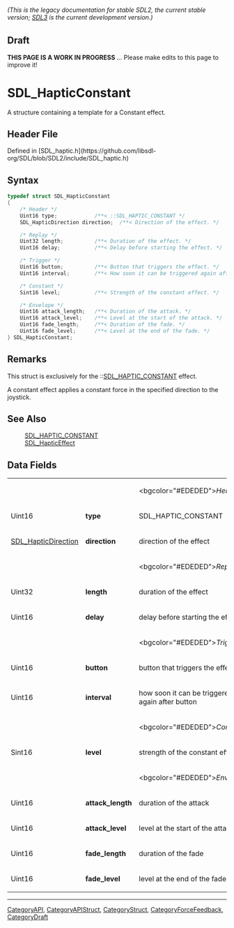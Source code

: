 ====== (This is the legacy documentation for stable SDL2, the current stable version; [https://wiki.libsdl.org/SDL3/ SDL3] is the current development version.) ======

== Draft ==

'''THIS PAGE IS A WORK IN PROGRESS''' ... Please make edits to this page to improve it!
= SDL_HapticConstant =

A structure containing a template for a Constant effect.

== Header File ==

Defined in [SDL_haptic.h](https://github.com/libsdl-org/SDL/blob/SDL2/include/SDL_haptic.h)

== Syntax ==

<syntaxhighlight lang='c'>
typedef struct SDL_HapticConstant
{
    /* Header */
    Uint16 type;            /**< ::SDL_HAPTIC_CONSTANT */
    SDL_HapticDirection direction;  /**< Direction of the effect. */

    /* Replay */
    Uint32 length;          /**< Duration of the effect. */
    Uint16 delay;           /**< Delay before starting the effect. */

    /* Trigger */
    Uint16 button;          /**< Button that triggers the effect. */
    Uint16 interval;        /**< How soon it can be triggered again after button. */

    /* Constant */
    Sint16 level;           /**< Strength of the constant effect. */

    /* Envelope */
    Uint16 attack_length;   /**< Duration of the attack. */
    Uint16 attack_level;    /**< Level at the start of the attack. */
    Uint16 fade_length;     /**< Duration of the fade. */
    Uint16 fade_level;      /**< Level at the end of the fade. */
} SDL_HapticConstant;</syntaxhighlight>

== Remarks ==

This struct is exclusively for the ::[[SDL_HAPTIC_CONSTANT]] effect.

A constant effect applies a constant force in the specified direction to
the joystick.

== See Also ==

:[[SDL_HAPTIC_CONSTANT]]
:[[SDL_HapticEffect]]


== Data Fields ==

{|
|
|
|<bgcolor="#EDEDED">''Header''
|-
|Uint16
|'''type'''
|SDL_HAPTIC_CONSTANT
|-
|[[SDL_HapticDirection]]
|'''direction'''
|direction of the effect
|-
|
|
|<bgcolor="#EDEDED">''Replay''
|-
|Uint32
|'''length'''
|duration of the effect
|-
|Uint16
|'''delay'''
|delay before starting the effect
|-
|
|
|<bgcolor="#EDEDED">''Trigger''
|-
|Uint16
|'''button'''
|button that triggers the effect
|-
|Uint16
|'''interval'''
|how soon it can be triggered again after button
|-
|
|
|<bgcolor="#EDEDED">''Constant''
|-
|Sint16
|'''level'''
|strength of the constant effect
|-
|
|
|<bgcolor="#EDEDED">''Envelope''
|-
|Uint16
|'''attack_length'''
|duration of the attack
|-
|Uint16
|'''attack_level'''
|level at the start of the attack
|-
|Uint16
|'''fade_length'''
|duration of the fade
|-
|Uint16
|'''fade_level'''
|level at the end of the fade
|}

----
[[CategoryAPI]], [[CategoryAPIStruct]], [[CategoryStruct]], [[CategoryForceFeedback]], [[CategoryDraft]]


